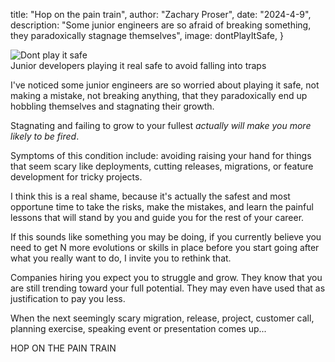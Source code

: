 


 title: "Hop on the pain train",
 author: "Zachary Proser",
 date: "2024-4-9",
 description: "Some junior engineers are so afraid of breaking something, they paradoxically stagnage themselves",
 image: dontPlayItSafe,
} 


<Image src={dontPlayItSafe} alt="Dont play it safe" />
<figcaption>Junior developers playing it real safe to avoid falling into traps</figcaption>

I've noticed some junior engineers are so worried about playing it safe, not making a mistake, 
not breaking anything, that they paradoxically end up hobbling themselves and stagnating their growth.

Stagnating and failing to grow to your fullest *actually will make you more likely to be fired*.

Symptoms of this condition include: avoiding raising your hand for things that seem scary like deployments, cutting releases, migrations, or feature development for tricky projects.  

I think this is a real shame, because it's actually the safest and most opportune time to take the risks, make the mistakes, and learn the painful lessons 
that will stand by you and guide you for the rest of your career.

If this sounds like something you may be doing, if you currently believe you need to get N more evolutions or skills in place before you start going after what you really want to do, I invite you to rethink that. 

Companies hiring you expect you to struggle and grow. They know that you are still trending toward your full potential. They may even have used that as justification to pay you less. 

When the next seemingly scary migration, release, project, customer call, planning exercise, speaking event or presentation comes up...

<span className="font-bold text-4xl">HOP ON THE PAIN TRAIN</span>

